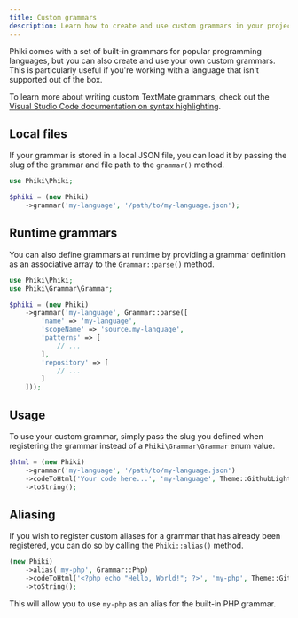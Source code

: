 ```yaml
---
title: Custom grammars
description: Learn how to create and use custom grammars in your projects.
---
```


Phiki comes with a set of built-in grammars for popular programming languages, but you can also create and use your own custom grammars. This is particularly useful if you're working with a language that isn't supported out of the box.

<Tip>To learn more about writing custom TextMate grammars, check out the [Visual Studio Code documentation on syntax highlighting](https://code.visualstudio.com/api/language-extensions/syntax-highlight-guide).</Tip>

## Local files

If your grammar is stored in a local JSON file, you can load it by passing the slug of the grammar and file path to the `grammar()` method.

```php
use Phiki\Phiki;

$phiki = (new Phiki)
    ->grammar('my-language', '/path/to/my-language.json');
```

## Runtime grammars

You can also define grammars at runtime by providing a grammar definition as an associative array to the `Grammar::parse()` method.

```php
use Phiki\Phiki;
use Phiki\Grammar\Grammar;

$phiki = (new Phiki)
    ->grammar('my-language', Grammar::parse([
        'name' => 'my-language',
        'scopeName' => 'source.my-language',
        'patterns' => [
            // ...
        ],
        'repository' => [
            // ...
        ]
    ]));
```

## Usage

To use your custom grammar, simply pass the slug you defined when registering the grammar instead of a `Phiki\Grammar\Grammar` enum value.

```php
$html = (new Phiki)
    ->grammar('my-language', '/path/to/my-language.json')
    ->codeToHtml('Your code here...', 'my-language', Theme::GithubLight)
    ->toString();
```

## Aliasing

If you wish to register custom aliases for a grammar that has already been registered, you can do so by calling the `Phiki::alias()` method.

```php
(new Phiki)
    ->alias('my-php', Grammar::Php)
    ->codeToHtml('<?php echo "Hello, World!"; ?>', 'my-php', Theme::GithubLight)
    ->toString();
```

This will allow you to use `my-php` as an alias for the built-in PHP grammar.
